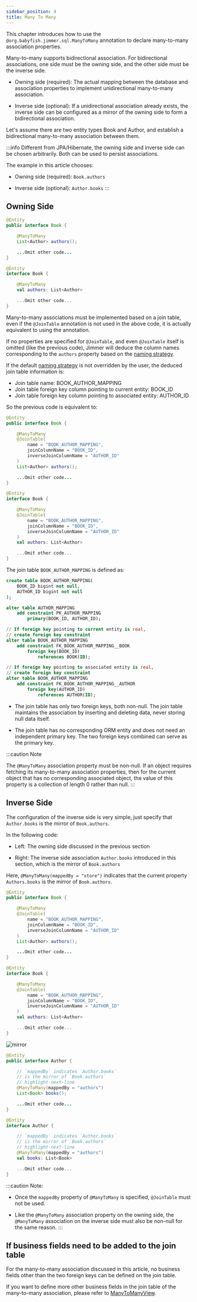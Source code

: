 ```yaml
---
sidebar_position: 4
title: Many To Many
---
```



This chapter introduces how to use the `@org.babyfish.jimmer.sql.ManyToMany` annotation to declare many-to-many association properties.

Many-to-many supports bidirectional association. For bidirectional associations, one side must be the owning side, and the other side must be the inverse side.

-   Owning side (required): The actual mapping between the database and association properties to implement unidirectional many-to-many association.

-   Inverse side (optional): If a unidirectional association already exists, the inverse side can be configured as a mirror of the owning side to form a bidirectional association.

Let's assume there are two entity types Book and Author, and establish a bidirectional many-to-many association between them.

:::info
Different from JPA/Hibernate, the owning side and inverse side can be chosen arbitrarily. Both can be used to persist associations.

The example in this article chooses:

-   Owning side (required): `Book.authors` 

-   Inverse side (optional): `Author.books`
:::

## Owning Side

<Tabs groupId="language">
<TabItem value="java" label="Java">

```java title="Book.java"
@Entity
public interface Book {

    @ManyToMany  
    List<Author> authors();

    ...Omit other code...
}
```

</TabItem>
<TabItem value="kotlin" label="Kotlin">

```kotlin title="Book.kt" 
@Entity
interface Book {

    @ManyToMany
    val authors: List<Author>

    ...Omit other code...
}
```

</TabItem>
</Tabs>

Many-to-many associations must be implemented based on a join table, even if the `@JoinTable` annotation is not used in the above code, it is actually equivalent to using the annotation.

If no properties are specified for `@JoinTable`, and even `@JoinTable` itself is omitted (like the previous code), Jimmer will deduce the column names corresponding to the `authors` property based on the [naming strategy](../naming-strategy).

If the default [naming strategy](../naming-strategy) is not overridden by the user, the deduced join table information is:

-   Join table name: BOOK_AUTHOR_MAPPING
-   Join table foreign key column pointing to current entity: BOOK_ID 
-   Join table foreign key column pointing to associated entity: AUTHOR_ID

So the previous code is equivalent to:

<Tabs groupId="language">
<TabItem value="java" label="Java">

```java title="Book.java"
@Entity
public interface Book {

    @ManyToMany
    @JoinTable(
        name = "BOOK_AUTHOR_MAPPING",
        joinColumnName = "BOOK_ID", 
        inverseJoinColumnName = "AUTHOR_ID"
    )
    List<Author> authors();

    ...Omit other code...
}
```

</TabItem>
<TabItem value="kotlin" label="Kotlin">

```kotlin title="Book.kt"
@Entity
interface Book {

    @ManyToMany
    @JoinTable(
        name = "BOOK_AUTHOR_MAPPING",
        joinColumnName = "BOOK_ID",
        inverseJoinColumnName = "AUTHOR_ID"
    )
    val authors: List<Author>

    ...Omit other code...
}
```

</TabItem>
</Tabs>

The join table `BOOK_AUTHOR_MAPPING` is defined as:

```sql
create table BOOK_AUTHOR_MAPPING(
    BOOK_ID bigint not null,
    AUTHOR_ID bigint not null
);

alter table AUTHOR_MAPPING
    add constraint PK_AUTHOR_MAPPING
        primary(BOOK_ID, AUTHOR_ID);

// If foreign key pointing to current entity is real, 
// create foreign key constraint  
alter table BOOK_AUTHOR_MAPPING
    add constraint FK_BOOK_AUTHOR_MAPPING__BOOK
        foreign key(BOOK_ID)
            references BOOK(ID);

// If foreign key pointing to associated entity is real, 
// create foreign key constraint
alter table BOOK_AUTHOR_MAPPING
    add constraint FK_BOOK_AUTHOR_MAPPING__AUTHOR
        foreign key(AUTHOR_ID)
            references AUTHOR(ID);
```

-   The join table has only two foreign keys, both non-null. The join table maintains the association by inserting and deleting data, never storing null data itself.

-   The join table has no corresponding ORM entity and does not need an independent primary key. The two foreign keys combined can serve as the primary key.

:::caution
Note

The `@ManyToMany` association property must be non-null. If an object requires fetching its many-to-many association properties, then for the current object that has no corresponding associated object, the value of this property is a collection of length 0 rather than null.
:::

## Inverse Side  

The configuration of the inverse side is very simple, just specify that `Author.books` is the mirror of `Book.authors`.

In the following code:

-   Left: The owning side discussed in the previous section

-   Right: The inverse side association `Author.books` introduced in this section, which is the mirror of `Book.authors`

Here, `@ManyToMany(mappedBy = "store")` indicates that the current property `Authors.books` is the mirror of `Book.authors`.

<div style={{display: 'flex', alignItems: 'start'}}>
<div>

<Tabs groupId="language">
<TabItem value="java" label="Java">

```java title="Book.java"  
@Entity
public interface Book {

    @ManyToMany
    @JoinTable(
        name = "BOOK_AUTHOR_MAPPING",
        joinColumnName = "BOOK_ID",
        inverseJoinColumnName = "AUTHOR_ID" 
    )
    List<Author> authors();

    ...Omit other code...
}
```

</TabItem>
<TabItem value="kotlin" label="Kotlin">

```kotlin title="Book.kt"
@Entity
interface Book {

    @ManyToMany
    @JoinTable(
        name = "BOOK_AUTHOR_MAPPING",
        joinColumnName = "BOOK_ID",
        inverseJoinColumnName = "AUTHOR_ID"
    )
    val authors: List<Author>

    ...Omit other code...
}
```

</TabItem>
</Tabs>

</div>
<div>

![mirror](@site/static/img/mirror.svg)

</div>
<div>

<Tabs groupId="language">
<TabItem value="java" label="Java">

```java title="Author.java"  
@Entity
public interface Author {

    // `mappedBy` indicates `Author.books`
    // is the mirror of `Book.authors`
    // highlight-next-line
    @ManyToMany(mappedBy = "authors") 
    List<Book> books();

    ...Omit other code...
}
```

</TabItem>
<TabItem value="kotlin" label="Kotlin">

```kotlin title="Author.kt"
@Entity
interface Author {

    // `mappedBy` indicates `Author.books` 
    // is the mirror of `Book.authors`
    // highlight-next-line
    @ManyToMany(mappedBy = "authors")
    val books: List<Book>

    ...Omit other code...
}
```

</TabItem>
</Tabs>

</div>
</div>

:::caution
Note:

-   Once the `mappedBy` property of `@ManyToMany` is specified, `@JoinTable` must not be used.

-   Like the `@ManyToMany` association property on the owning side, the `@ManyToMany` association on the inverse side must also be non-null for the same reason.
:::  

## If business fields need to be added to the join table

For the many-to-many association discussed in this article, no business fields other than the two foreign keys can be defined on the join table.

If you want to define more other business fields in the join table of the many-to-many association, please refer to [ManyToManyView](../../advanced/view/many-to-many-view).
```
